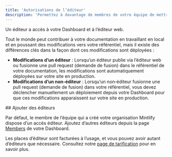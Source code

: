 ```yaml
---
title: 'Autorisations de l’éditeur'
description: 'Permettez à davantage de membres de votre équipe de mettre à jour votre documentation'
---
```


Un éditeur a accès à votre Dashboard et à l’éditeur web.

Tout le monde peut contribuer à votre documentation en travaillant en local et en poussant des modifications vers votre référentiel, mais il existe des différences clés dans la façon dont ces modifications sont déployées :

* **Modifications d’un éditeur** : Lorsqu’un éditeur publie via l’éditeur web ou fusionne une pull request (demande de fusion) dans le référentiel de votre documentation, les modifications sont automatiquement déployées sur votre site en production.
* **Modifications d’un non‑éditeur** : Lorsqu’un non‑éditeur fusionne une pull request (demande de fusion) dans votre référentiel, vous devez déclencher manuellement un déploiement depuis votre Dashboard pour que ces modifications apparaissent sur votre site en production.



<div id="add-editors">
  ## Ajouter des éditeurs
</div>

Par défaut, le membre de l’équipe qui a créé votre organisation Mintlify dispose d’un accès éditeur. Ajoutez d’autres éditeurs depuis la page [Members](https://dashboard.mintlify.com/settings/organization/members) de votre Dashboard.

Les places d’éditeur sont facturées à l’usage, et vous pouvez avoir autant d’éditeurs que nécessaire. Consultez notre [page de tarification](https://mintlify.com/pricing) pour en savoir plus.
